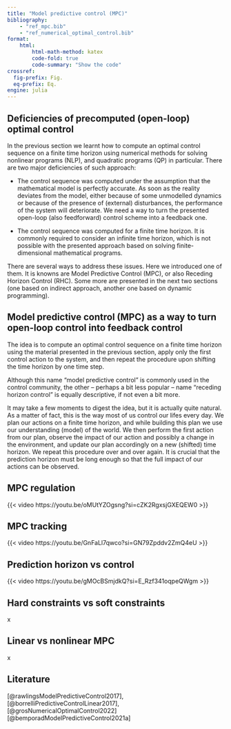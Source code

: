 ```yaml
---
title: "Model predictive control (MPC)"
bibliography: 
    - "ref_mpc.bib"
    - "ref_numerical_optimal_control.bib"
format:
    html:
        html-math-method: katex
        code-fold: true
        code-summary: "Show the code"
crossref:
  fig-prefix: Fig. 
  eq-prefix: Eq.
engine: julia
---
```


## Deficiencies of precomputed (open-loop) optimal control

In the previous section we learnt how to compute an optimal control sequence on a finite time horizon using numerical methods for solving nonlinear programs (NLP), and quadratic programs (QP) in particular. There are two major deficiencies of such approach:

- The control sequence was computed under the assumption that the mathematical model is perfectly accurate. As soon as the reality deviates from the model, either because of some unmodelled dynamics or because of the presence of (external) disturbances, the performance of the system will deteriorate. We need a way to turn the presented open-loop (also feedforward) control scheme into a feedback one.

- The control sequence was computed for a finite time horizon. It is commonly required to consider an infinite time horizon, which is not possible with the presented approach based on solving finite-dimensional mathematical programs.

There are several ways to address these issues. Here we introduced one of them. It is knowns are Model Predictive Control (MPC), or also Receding Horizon Control (RHC). Some more are presented in the next two sections (one based on indirect approach, another one based on dynamic programming).

## Model predictive control (MPC) as a way to turn open-loop control into feedback control

The idea is to compute an optimal control sequence on a finite time horizon using the material presented in the previous section, apply only the first control action to the system, and then repeat the procedure upon shifting the time horizon by one time step. 

Although this name "model predictive control" is commonly used in the control community, the other – perhaps a bit less popular – name "receding horizon control" is equally descriptive, if not even a bit more. 

::: {.callout-note}
It may take a few moments to digest the idea, but it is actually quite natural. As a matter of fact, this is the way most of us control our lifes every day. We plan our actions on a finite time horizon, and while building this plan we use our understanding (model) of the world. We then perform the first action from our plan, observe the impact of our action and possibly a change in the environment, and update our plan accordingly on a new (shifted) time horizon. We repeat this procedure over and over again. It is crucial that the prediction horizon must be long enough so that the full impact of our actions can be observed.  
:::

## MPC regulation

{{< video https://youtu.be/oMUtYZOgsng?si=cZK2RgxsjGXEQEW0 >}}

## MPC tracking

{{< video https://youtu.be/GnFaLl7qwco?si=GN79Zpddv2ZmQ4eU >}}

## Prediction horizon vs control

{{< video https://youtu.be/gMOcBSmjdkQ?si=E_Rzf341oqpeQWgm >}}

## Hard constraints vs soft constraints
x

## Linear vs nonlinear MPC
x

## Literature

[@rawlingsModelPredictiveControl2017], [@borrelliPredictiveControlLinear2017], [@grosNumericalOptimalControl2022] [@bemporadModelPredictiveControl2021a]